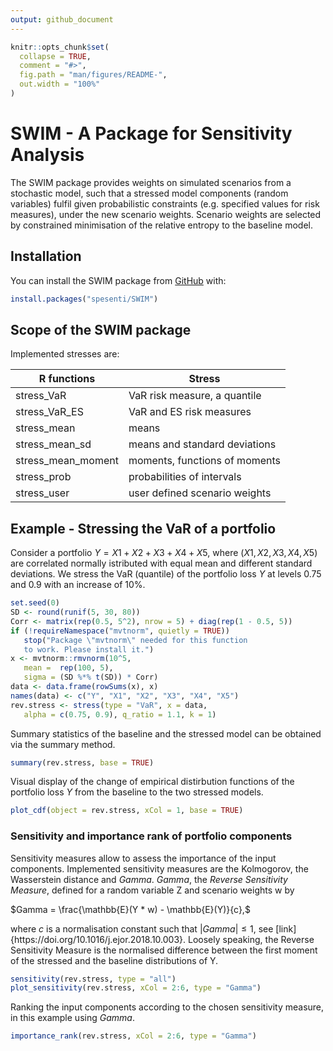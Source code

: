 ```yaml
---
output: github_document
---
```


<!-- README.md is generated from README.Rmd. Please edit that file -->

```r
knitr::opts_chunk$set(
  collapse = TRUE,
  comment = "#>",
  fig.path = "man/figures/README-",
  out.width = "100%"
)
```
# SWIM - A Package for Sensitivity Analysis

The SWIM package provides weights on simulated scenarios from a stochastic model, such that a stressed model components (random variables) fulfil given probabilistic constraints (e.g. specified values for risk measures), under the new scenario weights. Scenario weights are selected by constrained minimisation of the relative entropy to the baseline model.

## Installation

You can install the SWIM package from [GitHub](https://github.com/spesenti/SWIM) with:

``` r
install.packages("spesenti/SWIM")
```
## Scope of the SWIM package  
Implemented stresses are: 

R functions          | Stress
------------------- | -------------
stress_VaR          | VaR risk measure, a quantile
stress_VaR_ES       | VaR and ES risk measures
stress_mean         | means
stress_mean_sd      | means and standard deviations
stress_mean_moment  | moments, functions of moments
stress_prob         | probabilities of intervals
stress_user         | user defined scenario weights



## Example - Stressing the VaR of a portfolio

Consider a portfolio $Y = X1 + X2 + X3 + X4 + X5$, where $(X1, X2, X3, X4, X5)$ are correlated normally istributed with equal mean and different standard deviations.
We stress the VaR (quantile) of the portfolio loss $Y$ at levels 0.75 and 0.9 with an increase of $10\%$.

```r
set.seed(0)
SD <- round(runif(5, 30, 80))
Corr <- matrix(rep(0.5, 5^2), nrow = 5) + diag(rep(1 - 0.5, 5))
if (!requireNamespace("mvtnorm", quietly = TRUE))
   stop("Package \"mvtnorm\" needed for this function 
   to work. Please install it.")
x <- mvtnorm::rmvnorm(10^5, 
   mean =  rep(100, 5), 
   sigma = (SD %*% t(SD)) * Corr)
data <- data.frame(rowSums(x), x)
names(data) <- c("Y", "X1", "X2", "X3", "X4", "X5")
rev.stress <- stress(type = "VaR", x = data, 
   alpha = c(0.75, 0.9), q_ratio = 1.1, k = 1)
```

Summary statistics of the baseline and the stressed model can be obtained via the summary method.  

```r
summary(rev.stress, base = TRUE)
```

Visual display of the change of empirical distirbution functions of the portfolio loss $Y$ from the baseline to the two stressed models. 

```r
plot_cdf(object = rev.stress, xCol = 1, base = TRUE)
```


### Sensitivity and importance rank of portfolio components

Sensitivity measures allow to assess the importance of the input components. Implemented sensitivity measures are the Kolmogorov, the Wasserstein distance and $Gamma$. $Gamma$, the *Reverse Sensitivity Measure*, defined for a random variable Z and scenario weights w by

$Gamma = \frac{\mathbb{E}(Y * w) - \mathbb{E}(Y)}{c},$

where $c$ is a normalisation constant such that $|Gamma| \leq 1$, see [link]{https://doi.org/10.1016/j.ejor.2018.10.003}. Loosely speaking, the Reverse Sensitivity Measure is the normalised difference between the first moment of the stressed and the baseline distributions of Y.

```r
sensitivity(rev.stress, type = "all")
plot_sensitivity(rev.stress, xCol = 2:6, type = "Gamma") 
```

Ranking the input components according to the chosen sensitivity measure, in this example using $Gamma$.

```r
importance_rank(rev.stress, xCol = 2:6, type = "Gamma")
```









